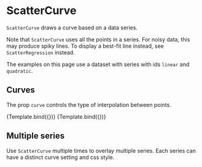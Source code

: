 
# ScatterCurve

<Meta title="Charts/Continuous/ScatterCurve" />

`ScatterCurve` draws a curve based on a data series.

<ArgsTable of={ScatterCurve} />

Note that `ScatterCurve` uses all the points in a series. For noisy data, this may produce spiky lines. To display a best-fit line instead, see `ScatterRegression` instead.

The examples on this page use a dataset with series with ids `linear` and `quadratic`.

## Curves

The prop `curve` controls the type of interpolation between points.

<Canvas>
    <Story
        name="linear curve"
        args={{
            ids: ['quadratic'],
            curve: 'Linear',
            style: { stroke: '#dd3333' },
        }}
        component={ScatterCurve}
        decorators={[ChartScatterDecorator]}
    >
        {Template.bind({})}
    </Story>
    <Story
        name="step curve"
        args={{
            ids: ['quadratic'],
            curve: 'Step',
            style: { stroke: '#dd3333' },
        }}
        component={ScatterCurve}
        decorators={[ChartScatterDecorator]}
    >
        {Template.bind({})}
    </Story>
</Canvas>

## Multiple series

Use `ScatterCurve` multiple times to overlay multiple series. Each series can have a distinct curve setting and css style.

<Canvas>
    <Story name="multiple series">
        <Chart size={[400, 300]} padding={[40, 40, 60, 60]} style={{ display: 'inline-block' }}>
            <Scatter
                data={data}
                x={'x'}
                y={'y'}
                r={5}
                scaleX={{
                    variant: 'linear',
                    domain: [0, 'auto'],
                }}
                scaleY={{
                    variant: 'linear',
                    domain: [0, 'auto'],
                }}
            >
                <Axis variant={'bottom'} label={'x (a. u.)'} />
                <Axis variant={'left'} label={'y (a. u.)'} />
                <ScatterCurve
                    ids={['linear']}
                    curve="Step"
                    style={{ stroke: '#dd3333', strokeWidth: 3 }}
                />
                <ScatterCurve ids={['quadratic']} curve="Linear" style={{ stroke: '#6666ee' }} />
            </Scatter>
        </Chart>
    </Story>
</Canvas>
